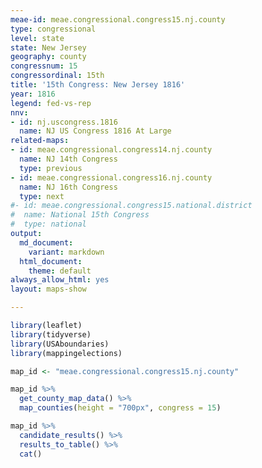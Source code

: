 ```yaml
---
meae-id: meae.congressional.congress15.nj.county
type: congressional
level: state
state: New Jersey
geography: county
congressnum: 15
congressordinal: 15th
title: '15th Congress: New Jersey 1816'
year: 1816
legend: fed-vs-rep
nnv:
- id: nj.uscongress.1816
  name: NJ US Congress 1816 At Large
related-maps:
- id: meae.congressional.congress14.nj.county
  name: NJ 14th Congress
  type: previous
- id: meae.congressional.congress16.nj.county
  name: NJ 16th Congress
  type: next
#- id: meae.congressional.congress15.national.district
#  name: National 15th Congress
#  type: national
output:
  md_document:
    variant: markdown
  html_document:
    theme: default
always_allow_html: yes
layout: maps-show

---
```


```r
library(leaflet)
library(tidyverse)
library(USAboundaries)
library(mappingelections)

map_id <- "meae.congressional.congress15.nj.county"
```

<div class="map">

```r
map_id %>%
  get_county_map_data() %>%
  map_counties(height = "700px", congress = 15)
```

</div>

<div class="results-table">

```r
map_id %>%
  candidate_results() %>%
  results_to_table() %>%
  cat()
```

</div>
